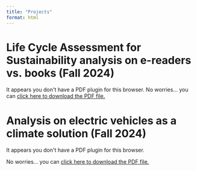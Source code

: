 ```yaml
---
title: "Projects"
format: html
---
```


# Life Cycle Assessment for Sustainability analysis on e-readers vs. books (Fall 2024)

```{=html}
<object data="media/ESS555_FINAL_zoe_gagalis.pdf" type="application/pdf" width="100%" height="100%" style="min-height:100vh;">
  <p>It appears you don't have a PDF plugin for this browser.
  No worries... you can <a href="media/ESS555_FINAL_zoe_gagalis.pdf" download>click here to download the PDF file.</a></p>
</object>
```


# Analysis on electric vehicles as a climate solution (Fall 2024)

```{=html}
<object data="media/ESS_542_Final.pdf" type="application/pdf" width="100%" height="100%" style="min-height:100vh;">
 <p>It appears you don't have a PDF plugin for this browser.</p>
  <p>No worries... you can <a href="media/ESS_542_Final.pdf" download>click here to download the PDF file.</a></p>
</object>
```
 